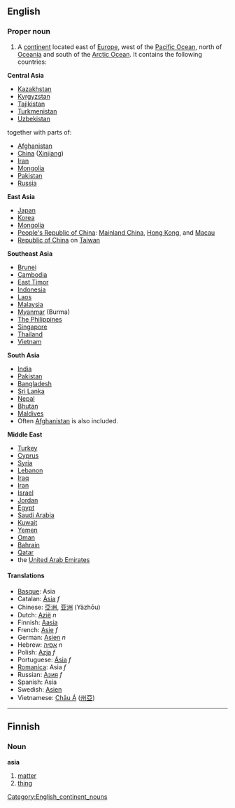 ==English==
===Proper noun===
#A [[continent]] located east of [[Europe]], west of the [[Pacific Ocean]], north of [[Oceania]] and south of the [[Arctic Ocean]].  It contains the following countries:

'''Central Asia'''
*[[Kazakhstan]]
*[[Kyrgyzstan]]
*[[Tajikistan]]
*[[Turkmenistan]]
*[[Uzbekistan]]

together with parts of:
*[[Afghanistan]]
*[[China]] ([[Xinjiang]])
*[[Iran]]
*[[Mongolia]] 
*[[Pakistan]]
*[[Russia]]

'''East Asia'''
* [[Japan]]
* [[Korea]]
* [[Mongolia]]
* [[People's Republic of China]]: [[Mainland China]], [[Hong Kong]], and [[Macau]]
* [[Republic of China]] on [[Taiwan]]

'''Southeast Asia'''
* [[Brunei]]
* [[Cambodia]]
* [[East Timor]]
* [[Indonesia]]
* [[Laos]]
* [[Malaysia]]
* [[Myanmar]] (Burma)
* [[Philippines|The Philippines]]
* [[Singapore]]
* [[Thailand]]
* [[Vietnam]]

'''South Asia'''
* [[India]]
* [[Pakistan]]
* [[Bangladesh]]
* [[Sri Lanka]]
* [[Nepal]]
* [[Bhutan]]
* [[Maldives]]
* Often [[Afghanistan]] is also included.

'''Middle East'''
* [[Turkey]]
* [[Cyprus]]
* [[Syria]]
* [[Lebanon]]
* [[Iraq]]
* [[Iran]]
* [[Israel]]
* [[Jordan]]
* [[Egypt]]
* [[Saudi Arabia]]
* [[Kuwait]]
* [[Yemen]]
* [[Oman]]
* [[Bahrain]]
* [[Qatar]]
* the [[United Arab Emirates]]

==== Translations ====
*[[Basque]]: Asia
*Catalan: [[Àsia]] ''f''
*Chinese: [[亞洲]], [[亚洲]] (Yàzhōu)
*Dutch: [[Azië]] ''n''
*Finnish: [[Aasia]]
*French: [[Asie]] ''f''
*German: [[Asien]] ''n''
*Hebrew: [[אסיה]] ''n''
*Polish: [[Azja]] ''f''
*Portuguese: [[Ásia]] ''f''
*[[Romanica]]: Asia ''f''
*Russian: [[Азия]] ''f''
*Spanish: Asia
*Swedish: [[Asien]]
*Vietnamese: [[Châu Á]] ([[州亞]])

[[Category:English_continent_nouns]]

----

==Finnish==
===Noun===
'''asia'''

# [[matter]]
# [[thing]]